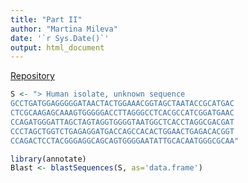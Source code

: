 ```yaml
---
title: "Part II"
author: "Martina Mileva"
date: '`r Sys.Date()`'
output: html_document
---
```


[Repository](https://github.com/martinamileva/Rentrez)

```r
S <- "> Human isolate, unknown sequence
GCCTGATGGAGGGGGATAACTACTGGAAACGGTAGCTAATACCGCATGAC
CTCGCAAGAGCAAAGTGGGGGACCTTAGGGCCTCACGCCATCGGATGAAC
CCAGATGGGATTAGCTAGTAGGTGGGGTAATGGCTCACCTAGGCGACGAT
CCCTAGCTGGTCTGAGAGGATGACCAGCCACACTGGAACTGAGACACGGT
CCAGACTCCTACGGGAGGCAGCAGTGGGGAATATTGCACAATGGGCGCAA"
```

```r
library(annotate)
Blast <- blastSequences(S, as='data.frame')
```
